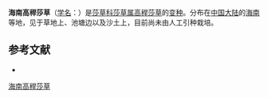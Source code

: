 {{Infraspeciesbox
| name = 海南高稈莎草
| status = 
| status_system = 
| image =
| genus = Cyperus
| species link = 高稈莎草
| species = exaltatus
| varietas = hainanensis
| authority = L. K. Dai
}}

'''海南高稈莎草'''（[[学名|学名]]：{{lang|la|''Cyperus exaltatus'' var. ''hainanensis''}}）是[[莎草科|莎草科]][[莎草属|莎草属]][[高稈莎草|高稈莎草]]的[[变种|变种]]。分布在[[中国大陆|中国大陆]]的[[海南|海南]]等地，见于草地上、池塘边以及沙土上，目前尚未由人工引种栽培。

== 参考文献 ==
<div class="references-small">
* {{cite web| url =http://www.bioinfo.cn/db05/KmzwSpecies.php?action=view&id=24871| title =海南高稈莎草（变种）| work =《中国高等植物数据库全库》| publisher =中国科学院微生物研究所| author =昆明植物研究所| accessdate =2009-02-25| deadurl =yes| archiveurl =https://web.archive.org/web/20160305005241/http://www.bioinfo.cn/db05/KmzwSpecies.php?action=view&id=24871| archivedate =2016-03-05}}
</div>
{{Taxonbar|from=Q11150329}}

[[Category:莎草属|海南高稈莎草]]


{{植物小作品}}